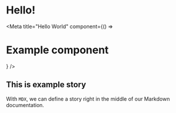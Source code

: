 # Hello!
<Meta title="Hello World" component={() => <h1> Example component </h1>} />

## This is example story
With `MDX`, we can define a story right in the middle of our Markdown documentation.
